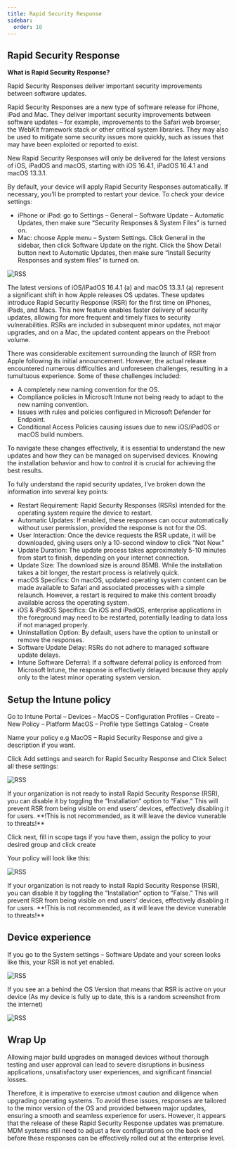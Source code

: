 ```yaml
---
title: Rapid Security Response
sidebar:
  order: 10
---
```



## Rapid Security Response
**What is Rapid Security Response?**

Rapid Security Responses deliver important security improvements between software updates.

Rapid Security Responses are a new type of software release for iPhone, iPad and Mac. They deliver important security improvements between software updates – for example, improvements to the Safari web browser, the WebKit framework stack or other critical system libraries. They may also be used to mitigate some security issues more quickly, such as issues that may have been exploited or reported to exist.

New Rapid Security Responses will only be delivered for the latest versions of iOS, iPadOS and macOS, starting with iOS 16.4.1, iPadOS 16.4.1 and macOS 13.3.1.

By default, your device will apply Rapid Security Responses automatically. If necessary, you’ll be prompted to restart your device. To check your device settings:

- iPhone or iPad: go to Settings – General –  Software Update – Automatic Updates, then make sure “Security Responses & System Files” is turned on.
- Mac: choose Apple menu  – System Settings. Click General in the sidebar, then click Software Update on the right. Click the Show Detail button next to Automatic Updates, then make sure “Install Security Responses and system files” is turned on.

![RSS](/src/assets/CompleteGuide/image-7.webp)

The latest versions of iOS/iPadOS 16.4.1 (a) and macOS 13.3.1 (a) represent a significant shift in how Apple releases OS updates. These updates introduce Rapid Security Response (RSR) for the first time on iPhones, iPads, and Macs. This new feature enables faster delivery of security updates, allowing for more frequent and timely fixes to security vulnerabilities. RSRs are included in subsequent minor updates, not major upgrades, and on a Mac, the updated content appears on the Preboot volume.

There was considerable excitement surrounding the launch of RSR from Apple following its initial announcement. However, the actual release encountered numerous difficulties and unforeseen challenges, resulting in a tumultuous experience. Some of these challenges included:

- A completely new naming convention for the OS.
- Compliance policies in Microsoft Intune not being ready to adapt to the new naming convention.
- Issues with rules and policies configured in Microsoft Defender for Endpoint.
- Conditional Access Policies causing issues due to new iOS/iPadOS or macOS build numbers.


To navigate these changes effectively, it is essential to understand the new updates and how they can be managed on supervised devices. Knowing the installation behavior and how to control it is crucial for achieving the best results.

To fully understand the rapid security updates, I’ve broken down the information into several key points:

- Restart Requirement: Rapid Security Responses (RSRs) intended for the operating system require the device to restart.
- Automatic Updates: If enabled, these responses can occur automatically without user permission, provided the response is not for the OS.
- User Interaction: Once the device requests the RSR update, it will be downloaded, giving users only a 10-second window to click “Not Now.”
- Update Duration: The update process takes approximately 5-10 minutes from start to finish, depending on your internet connection.
- Update Size: The download size is around 85MB. While the installation takes a bit longer, the restart process is relatively quick.
- macOS Specifics: On macOS, updated operating system content can be made available to Safari and associated processes with a simple relaunch. However, a restart is required to make this content broadly available across the operating system.
- iOS & iPadOS Specifics: On iOS and iPadOS, enterprise applications in the foreground may need to be restarted, potentially leading to data loss if not managed properly.
- Uninstallation Option: By default, users have the option to uninstall or remove the responses.
- Software Update Delay: RSRs do not adhere to managed software update delays.
- Intune Software Deferral: If a software deferral policy is enforced from Microsoft Intune, the response is effectively delayed because they apply only to the latest minor operating system version.

## Setup the Intune policy

Go to Intune Portal – Devices – MacOS – Configuration Profiles – Create – New Policy – Platform MacOS – Profile type Settings Catalog – Create

Name your policy e.g MacOS – Rapid Security Response and give a description if you want.

Click Add settings and search for Rapid Security Response and Click Select all these settings:

![RSS](/src/assets/CompleteGuide/image-75.webp)

<Aside>
If your organization is not ready to install Rapid Security Response (RSR), you can disable it by toggling the “Installation” option to “False.” This will prevent RSR from being visible on end users’ devices, effectively disabling it for users. **!This is not recommended, as it will leave the device vunerable to threats!**
</Aside>

Click next, fill in scope tags if you have them, assign the policy to your desired group and click create

Your policy will look like this:

![RSS](/src/assets/CompleteGuide/image-10.webp)


<Aside>
If your organization is not ready to install Rapid Security Response (RSR), you can disable it by toggling the “Installation” option to “False.” This will prevent RSR from being visible on end users’ devices, effectively disabling it for users. **!This is not recommended, as it will leave the device vunerable to threats!**
</Aside>


## Device experience

If you go to the System settings – Software Update and your screen looks like this, your RSR is not yet enabled.

![RSS](/src/assets/CompleteGuide/image-11.webp)

If you see an a behind the OS Version that means that RSR is active on your device (As my device is fully up to date, this is a random screenshot from the internet)

![RSS](/src/assets/CompleteGuide/image-12.webp)

## Wrap Up

Allowing major build upgrades on managed devices without thorough testing and user approval can lead to severe disruptions in business applications, unsatisfactory user experiences, and significant financial losses.

Therefore, it is imperative to exercise utmost caution and diligence when upgrading operating systems. To avoid these issues, responses are tailored to the minor version of the OS and provided between major updates, ensuring a smooth and seamless experience for users. However, it appears that the release of these Rapid Security Response updates was premature. MDM systems still need to adjust a few configurations on the back end before these responses can be effectively rolled out at the enterprise level.

